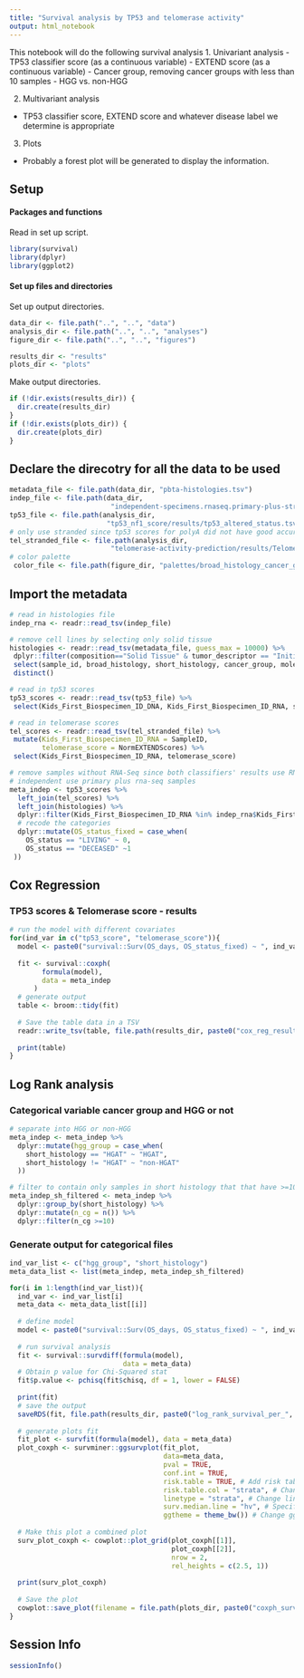 ```yaml
---
title: "Survival analysis by TP53 and telomerase activity"
output: html_notebook
---
```


This notebook will do the following survival analysis
1. Univariant analysis 
- TP53 classifier score (as a continuous variable)
- EXTEND score (as a continuous variable)
- Cancer group, removing cancer groups with less than 10 samples
- HGG vs. non-HGG

2. Multivariant analysis
- TP53 classifier score, EXTEND score and whatever disease label we determine is appropriate

3. Plots
- Probably a forest plot will be generated to display the information.

## Setup

#### Packages and functions

Read in set up script.

```r
library(survival)
library(dplyr)
library(ggplot2)
```

#### Set up files and directories

Set up output directories. 

```r
data_dir <- file.path("..", "..", "data")
analysis_dir <- file.path("..", "..", "analyses")
figure_dir <- file.path("..", "..", "figures")

results_dir <- "results"
plots_dir <- "plots"
```

Make output directories.

```r
if (!dir.exists(results_dir)) {
  dir.create(results_dir)
}
if (!dir.exists(plots_dir)) {
  dir.create(plots_dir)
}
```

## Declare the direcotry for all the data to be used 

```r
metadata_file <- file.path(data_dir, "pbta-histologies.tsv")
indep_file <- file.path(data_dir,
                         "independent-specimens.rnaseq.primary-plus-stranded.tsv")
tp53_file <- file.path(analysis_dir, 
                        "tp53_nf1_score/results/tp53_altered_status.tsv")
# only use stranded since tp53 scores for polyA did not have good accuracy
tel_stranded_file <- file.path(analysis_dir,
                         "telomerase-activity-prediction/results/TelomeraseScores_PTBAStranded_FPKM.txt")
# color palette
 color_file <- file.path(figure_dir, "palettes/broad_histology_cancer_group_palette.tsv")
```

## Import the metadata

```r
# read in histologies file
indep_rna <- readr::read_tsv(indep_file)

# remove cell lines by selecting only solid tissue
histologies <- readr::read_tsv(metadata_file, guess_max = 10000) %>%
 dplyr::filter(composition=="Solid Tissue" & tumor_descriptor == "Initial CNS Tumor") %>%
 select(sample_id, broad_histology, short_histology, cancer_group, molecular_subtype, OS_status, OS_days, PFS_days) %>%
 distinct()

# read in tp53 scores
tp53_scores <- readr::read_tsv(tp53_file) %>%
 select(Kids_First_Biospecimen_ID_DNA, Kids_First_Biospecimen_ID_RNA, sample_id, tp53_score)

# read in telomerase scores
tel_scores <- readr::read_tsv(tel_stranded_file) %>%
 mutate(Kids_First_Biospecimen_ID_RNA = SampleID,
        telomerase_score = NormEXTENDScores) %>%
 select(Kids_First_Biospecimen_ID_RNA, telomerase_score)

# remove samples without RNA-Seq since both classifiers' results use RNA-Seq
# independent use primary plus rna-seq samples
meta_indep <- tp53_scores %>%
  left_join(tel_scores) %>%
  left_join(histologies) %>%
  dplyr::filter(Kids_First_Biospecimen_ID_RNA %in% indep_rna$Kids_First_Biospecimen_ID) %>%
  # recode the categories
  dplyr::mutate(OS_status_fixed = case_when(
    OS_status == "LIVING" ~ 0,
    OS_status == "DECEASED" ~1
 ))

```
 
## Cox Regression 

### TP53 scores & Telomerase score - results
```r
# run the model with different covariates
for(ind_var in c("tp53_score", "telomerase_score")){
  model <- paste0("survival::Surv(OS_days, OS_status_fixed) ~ ", ind_var)
  
  fit <- survival::coxph(
        formula(model),
        data = meta_indep
      )
  # generate output
  table <- broom::tidy(fit) 
  
  # Save the table data in a TSV
  readr::write_tsv(table, file.path(results_dir, paste0("cox_reg_results_per_", ind_var, ".tsv")))
  
  print(table)
}

```

## Log Rank analysis 

### Categorical variable cancer group and HGG or not 
```r
# separate into HGG or non-HGG
meta_indep <- meta_indep %>% 
  dplyr::mutate(hgg_group = case_when(
    short_histology == "HGAT" ~ "HGAT",
    short_histology != "HGAT" ~ "non-HGAT"
  ))

# filter to contain only samples in short histology that that have >=10 samples
meta_indep_sh_filtered <- meta_indep %>% 
  dplyr::group_by(short_histology) %>% 
  dplyr::mutate(n_cg = n()) %>% 
  dplyr::filter(n_cg >=10) 

```

### Generate output for categorical files 
```r
ind_var_list <- c("hgg_group", "short_histology")
meta_data_list <- list(meta_indep, meta_indep_sh_filtered)

for(i in 1:length(ind_var_list)){
  ind_var <- ind_var_list[i]
  meta_data <- meta_data_list[[i]]
  
  # define model
  model <- paste0("survival::Surv(OS_days, OS_status_fixed) ~ ", ind_var)
  
  # run survival analysis
  fit <- survival::survdiff(formula(model),
                            data = meta_data)
  # Obtain p value for Chi-Squared stat
  fit$p.value <- pchisq(fit$chisq, df = 1, lower = FALSE)
  
  print(fit)
  # save the output
  saveRDS(fit, file.path(results_dir, paste0("log_rank_survival_per_", ind_var, ".RDS")))
  
  # generate plots fit
  fit_plot <- survfit(formula(model), data = meta_data)
  plot_coxph <- survminer::ggsurvplot(fit_plot,
                                      data=meta_data,                                
                                      pval = TRUE, 
                                      conf.int = TRUE,
                                      risk.table = TRUE, # Add risk table
                                      risk.table.col = "strata", # Change risk table color by groups
                                      linetype = "strata", # Change line type by groups
                                      surv.median.line = "hv", # Specify median survival
                                      ggtheme = theme_bw()) # Change ggplot2 theme
  
  # Make this plot a combined plot
  surv_plot_coxph <- cowplot::plot_grid(plot_coxph[[1]], 
                                        plot_coxph[[2]], 
                                        nrow = 2, 
                                        rel_heights = c(2.5, 1))
  
  print(surv_plot_coxph)
  
  # Save the plot
  cowplot::save_plot(filename = file.path(plots_dir, paste0("coxph_survival_per_", ind_var, ".png")), plot = surv_plot_coxph)
}

```



## Session Info

```r
sessionInfo()
```